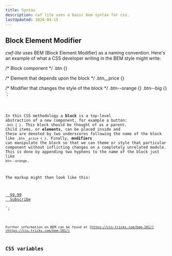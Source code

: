 ```yaml
---
title: Syntax
description: cwf lite uses a basic bem syntax for css.
lastUpdated: 2024-04-15
---
```



## Block Element Modifier

_cwf-lite_ uses BEM (Block Element Modifier) as a naming convention. Here's an example of what a CSS developer writing in the BEM style might write:

/* Block component */
.btn {}

/* Element that depends upon the block */ 
.btn__price {}

/* Modifier that changes the style of the block */
.btn--orange {} 
.btn--big {}
`;

<Code code={example1} lang="css" />

In this CSS methodology a **block** is a top-level abstraction of a new component, for example a button: `.btn { }`.
This block should be thought of as a parent. Child items, or **elements**, can be placed inside and these are denoted by two underscores following the name of the block like `.btn__price { }`.
Finally, **modifiers** can manipulate the block so that we can theme or style that particular component without inflicting changes on a completely unrelated module.
This is done by appending two hyphens to the name of the block just like `btn--orange`.

The markup might then look like this:

<a class="btn btn--big btn--orange" href="/">
  <span class="btn__price">$9.99</span>
  <span class="btn__text">Subscribe</span>
</a>
`;

<Code code={example2} lang="html" />

Further information on BEM can be found at [https://css-tricks.com/bem-101/](https://css-tricks.com/bem-101/)

## CSS variables

